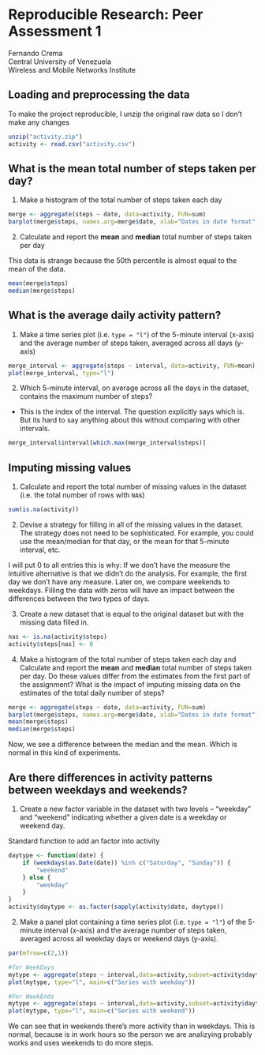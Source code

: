 Reproducible Research: Peer Assessment 1
========================================
Fernando Crema   
Central University of Venezuela  
Wireless and Mobile Networks Institute  

## Loading and preprocessing the data

To make the project reproducible, I unzip the original raw data so I don't make any changes

```r
unzip("activity.zip")
activity <- read.csv("activity.csv")
```

## What is the mean total number of steps taken per day?

1. Make a histogram of the total number of steps taken each day

```r

merge <- aggregate(steps ~ date, data=activity, FUN=sum)
barplot(merge$steps, names.arg=merge$date, xlab="Dates in date format", ylab="Number of steps",main="Number of steps per day")
```

2. Calculate and report the **mean** and **median** total number of
   steps taken per day
   
This data is strange because the 50th percentile is almost equal to the mean of the data.

```r
mean(merge$steps)
median(merge$steps)
```

## What is the average daily activity pattern?

1. Make a time series plot (i.e. `type = "l"`) of the 5-minute
   interval (x-axis) and the average number of steps taken, averaged
   across all days (y-axis)

```r
merge_interval <- aggregate(steps ~ interval, data=activity, FUN=mean)
plot(merge_interval, type="l")
```

2. Which 5-minute interval, on average across all the days in the
   dataset, contains the maximum number of steps?

* This is the index of the interval. The question explicitly says which is. But its hard to say anything about this without comparing with other intervals.

```r
merge_interval$interval[which.max(merge_interval$steps)]
```


## Imputing missing values

1. Calculate and report the total number of missing values in the
   dataset (i.e. the total number of rows with `NA`s)

```r
sum(is.na(activity))
```

2. Devise a strategy for filling in all of the missing values in the
   dataset. The strategy does not need to be sophisticated. For
   example, you could use the mean/median for that day, or the mean
   for that 5-minute interval, etc.

I will put 0 to all entries this is why: If we don't have the measure the intuitive alternative is that we didn't do the analysis. For example, the first day we don't have any measure. Later on, we compare weekends to weekdays. Filling the data with zeros will have an impact between the differences between the two types of days.

3. Create a new dataset that is equal to the original dataset but with
   the missing data filled in.

```r
nas <- is.na(activity$steps)
activity$steps[nas] <- 0
```

4. Make a histogram of the total number of steps taken each day and
   Calculate and report the **mean** and **median** total number of
   steps taken per day. Do these values differ from the estimates from
   the first part of the assignment? What is the impact of imputing
   missing data on the estimates of the total daily number of steps?

```r
merge <- aggregate(steps ~ date, data=activity, FUN=sum)
barplot(merge$steps, names.arg=merge$date, xlab="Dates in date format", ylab="Number of steps",main="Number of steps without NA's")
mean(merge$steps)
median(merge$steps)
```

Now, we see a difference between the median and the mean. Which is normal in this kind of experiments.


## Are there differences in activity patterns between weekdays and weekends?

1. Create a new factor variable in the dataset with two levels --
   "weekday" and "weekend" indicating whether a given date is a
   weekday or weekend day.

Standard function to add an factor into activity

```r
daytype <- function(date) {
    if (weekdays(as.Date(date)) %in% c("Saturday", "Sunday")) {
        "weekend"
    } else {
        "weekday"
    }
}
activity$daytype <- as.factor(sapply(activity$date, daytype))
```

2. Make a panel plot containing a time series plot (i.e. `type = "l"`)
   of the 5-minute interval (x-axis) and the average number of steps
   taken, averaged across all weekday days or weekend days
   (y-axis).

```r
par(mfrow=c(2,1))

#for WeekDays
mytype <- aggregate(steps ~ interval,data=activity,subset=activity$daytype=="weekday",FUN=mean)
plot(mytype, type="l", main=c("Series with weekday"))

#For WeekEnds
mytype <- aggregate(steps ~ interval,data=activity,subset=activity$daytype=="weekend",FUN=mean)
plot(mytype, type="l", main=c("Series with weekend"))

```

We can see that in weekends there's more activity than in weekdays. This is normal, because is in work hours so
the person we are analizying probably works and uses weekends to do more steps.
